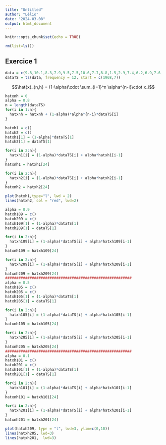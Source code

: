 ```yaml
---
title: "Untitled"
author: "Lélio"
date: "2024-03-08"
output: html_document
---
```


```r
knitr::opts_chunk$set(echo = TRUE)
```

```r
rm(list=ls())
```
## Exercice 1

```r
data = c(9.8,10.1,8.3,7.9,9.5,7.5,10.6,7.7,8.8,1.5,2.9,7.4,6.2,6.9,7.6,7.9,8.8,7.7,9.0,7.4,8.0,8.3,7.3,7.8)
dataTS = ts(data, frequency = 12, start = c(1968,7))
```
$$\hat{x}_{n,h} = (1-\alpha)\cdot \sum_{i=1}^n \alpha^{n-i}\cdot x_i$$
```r
hatxnh = 0
alpha = 0.8
n = length(dataTS)
for(i in 1:n){
  hatxnh = hatxnh + (1-alpha)*alpha^{n-i}*dataTS[i]
}

```

```r
hatxh1 = c()
hatxh2 = c()
hatxh1[1] = (1-alpha)*dataTS[1]
hatxh2[1] = dataTS[1]

for(i in 2:n){
  hatxh1[i] = (1-alpha)*dataTS[i] + alpha*hatxh1[i-1]
}
hatxnh1 = hatxh1[24]

for(i in 2:n){
  hatxh2[i] = (1-alpha)*dataTS[i] + alpha*hatxh2[i-1]
}
hatxnh2 = hatxh2[24]

plot(hatxh1,type="l", lwd = 2)
lines(hatxh2, col = "red", lwd=2)


```

```r
alpha = 0.9
hatxh109 = c()
hatxh209 = c()
hatxh109[1] = (1-alpha)*dataTS[1]
hatxh209[1] = dataTS[1]

for(i in 2:n){
  hatxh109[i] = (1-alpha)*dataTS[i] + alpha*hatxh109[i-1]
}
hatxnh109 = hatxh109[24]

for(i in 2:n){
  hatxh209[i] = (1-alpha)*dataTS[i] + alpha*hatxh209[i-1]
}
hatxnh209 = hatxh209[24]
#########################################################
alpha = 0.5
hatxh105 = c()
hatxh205 = c()
hatxh105[1] = (1-alpha)*dataTS[1]
hatxh205[1] = dataTS[1]

for(i in 2:n){
  hatxh105[i] = (1-alpha)*dataTS[i] + alpha*hatxh105[i-1]
}
hatxnh105 = hatxh105[24]

for(i in 2:n){
  hatxh205[i] = (1-alpha)*dataTS[i] + alpha*hatxh205[i-1]
}
hatxnh205 = hatxh205[24]
#########################################################
alpha = 0.1
hatxh101 = c()
hatxh201 = c()
hatxh101[1] = (1-alpha)*dataTS[1]
hatxh201[1] = dataTS[1]

for(i in 2:n){
  hatxh101[i] = (1-alpha)*dataTS[i] + alpha*hatxh101[i-1]
}
hatxnh101 = hatxh101[24]

for(i in 2:n){
  hatxh201[i] = (1-alpha)*dataTS[i] + alpha*hatxh201[i-1]
}
hatxnh201 = hatxh201[24]

plot(hatxh209, type = "l", lwd=3, ylim=c(0,10))
lines(hatxh205, lwd=3)
lines(hatxh201,  lwd=3)


```








